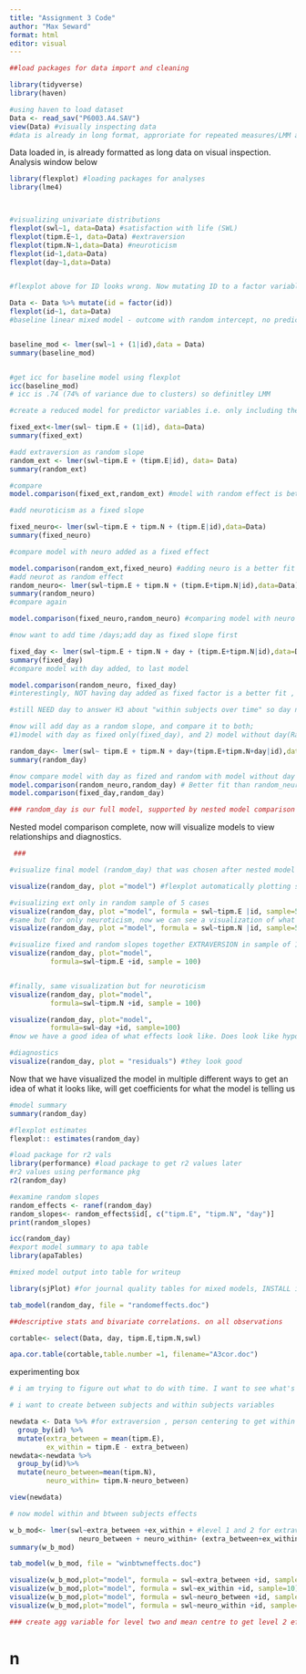 ```yaml
---
title: "Assignment 3 Code"
author: "Max Seward"
format: html
editor: visual
---
```


```r
##load packages for data import and cleaning

library(tidyverse)
library(haven)

#using haven to load dataset 
Data <- read_sav("P6003.A4.SAV")
view(Data) #visually inspecting data 
#data is already in long format, approriate for repeated measures/LMM analysis
```

Data loaded in, is already formatted as long data on visual inspection. Analysis window below

```r
library(flexplot) #loading packages for analyses
library(lme4)



#visualizing univariate distributions
flexplot(swl~1, data=Data) #satisfaction with life (SWL)
flexplot(tipm.E~1, data=Data) #extraversion
flexplot(tipm.N~1,data=Data) #neuroticism 
flexplot(id~1,data=Data) 
flexplot(day~1,data=Data)


#flexplot above for ID looks wrong. Now mutating ID to a factor variable so that it is not interpreted as continious numerical variable by flexplot / lmer

Data <- Data %>% mutate(id = factor(id))
flexplot(id~1, data=Data)
#baseline linear mixed model - outcome with random intercept, no predictors using lme4


baseline_mod <- lmer(swl~1 + (1|id),data = Data)
summary(baseline_mod)


#get icc for baseline model using flexplot
icc(baseline_mod)
# icc is .74 (74% of variance due to clusters) so definitley LMM 

#create a reduced model for predictor variables i.e. only including them as fixed effects - series of nested models starts here 

fixed_ext<-lmer(swl~ tipm.E + (1|id), data=Data)
summary(fixed_ext)

#add extraversion as random slope
random_ext <- lmer(swl~tipm.E + (tipm.E|id), data= Data)
summary(random_ext)

#compare
model.comparison(fixed_ext,random_ext) #model with random effect is better fit

#add neuroticism as a fixed slope

fixed_neuro<- lmer(swl~tipm.E + tipm.N + (tipm.E|id),data=Data)
summary(fixed_neuro)

#compare model with neuro added as a fixed effect

model.comparison(random_ext,fixed_neuro) #adding neuro is a better fit 
#add neurot as random effect
random_neuro<- lmer(swl~tipm.E + tipm.N + (tipm.E+tipm.N|id),data=Data)
summary(random_neuro)
#compare again

model.comparison(fixed_neuro,random_neuro) #comparing model with neuro as fixed and random vs only fixed - model with neuro as fixed and random is better fit by coefficients

#now want to add time /days;add day as fixed slope first

fixed_day <- lmer(swl~tipm.E + tipm.N + day + (tipm.E+tipm.N|id),data=Data)
summary(fixed_day)
#compare model with day added, to last model 

model.comparison(random_neuro, fixed_day)
#interestingly, NOT having day added as fixed factor is a better fit , try adding as only a random slope- tricky: aic, bic and bayes are all closer than usual

#still NEED day to answer H3 about "within subjects over time" so day needs to be in the model. Moving on :

#now will add day as a random slope, and compare it to both; 
#1)model with day as fixed only(fixed_day), and 2) model without day(Random_neuro)

random_day<- lmer(swl~ tipm.E + tipm.N + day+(tipm.E+tipm.N+day|id),data=Data)
summary(random_day)

#now compare model with day as fized and random with model without day as slopes
model.comparison(random_neuro,random_day) # Better fit than random_neuro once day is added as both fixed and random slope 
model.comparison(fixed_day,random_day)

### random_day is our full model, supported by nested model comparison


```

Nested model comparison complete, now will visualize models to view relationships and diagnostics.

```r


 ###

#visualize final model (random_day) that was chosen after nested model comparison

visualize(random_day, plot ="model") #flexplot automatically plotting strongest predictor and binning by second predictor, showing fixed and random slop for extra version

#visualizing ext only in random sample of 5 cases
visualize(random_day, plot ="model", formula = swl~tipm.E |id, sample=5)
#same but for only neuroticism, now we can see a visualization of what fixed effect for neuroticism is, outside of the estimates which tell us it's negative
visualize(random_day, plot ="model", formula = swl~tipm.N |id, sample=5)

#visualize fixed and random slopes together EXTRAVERSION in sample of 100 cases: color lines are random slopes for each ID, black line is fixe effect
visualize(random_day, plot="model",
          formula=swl~tipm.E +id, sample = 100)


#finally, same visualization but for neuroticism
visualize(random_day, plot="model",
          formula=swl~tipm.N +id, sample = 100)

visualize(random_day, plot="model",
          formula=swl~day +id, sample=100)
#now we have a good idea of what effects look like. Does look like hypothesis 1 and 2 are confirmed. Ext + assciated with swl, neurot is negatively associated.#will continue with summary and esitmates to get values for these relationships 

#diagnostics 
visualize(random_day, plot = "residuals") #they look good


```

Now that we have visualized the model in multiple different ways to get an idea of what it looks like, will get coefficients for what the model is telling us

```r
#model summary
summary(random_day)

#flexplot estimates
flexplot:: estimates(random_day)

#load package for r2 vals
library(performance) #load package to get r2 values later
#r2 values using performance pkg
r2(random_day)

#examine random slopes
random_effects <- ranef(random_day)
random_slopes<- random_effects$id[, c("tipm.E", "tipm.N", "day")]
print(random_slopes)

icc(random_day)
#export model summary to apa table
library(apaTables)

#mixed model output into table for writeup

library(sjPlot) #for journal quality tables for mixed models, INSTALL if needed

tab_model(random_day, file = "randomeffects.doc")

##descriptive stats and bivariate correlations. on all observations 

cortable<- select(Data, day, tipm.E,tipm.N,swl)

apa.cor.table(cortable,table.number =1, filename="A3cor.doc")

```

experimenting box

```r
# i am trying to figure out what to do with time. I want to see what's happening over time

# i want to create between subjects and within subjects variables 

newdata <- Data %>% #for extraversion , person centering to get within subjects effect
  group_by(id) %>%
  mutate(extra_between = mean(tipm.E),
         ex_within = tipm.E - extra_between)
newdata<-newdata %>%
  group_by(id)%>%
  mutate(neuro_between=mean(tipm.N),
         neuro_within= tipm.N-neuro_between)

view(newdata)

# now model within and btween subjects effects

w_b_mod<- lmer(swl~extra_between +ex_within + #level 1 and 2 for extraversion
                 neuro_between + neuro_within+ (extra_between+ex_within+neuro_between+ neuro_within|id),data=newdata) #level 1 and 2 for neuro, adding all as random slopes because we know they vary within people 
summary(w_b_mod)

tab_model(w_b_mod, file = "winbtwneffects.doc")

visualize(w_b_mod,plot="model", formula = swl~extra_between +id, sample=10)
visualize(w_b_mod,plot="model", formula = swl~ex_within +id, sample=10)
visualize(w_b_mod,plot="model", formula = swl~neuro_between +id, sample=10)
visualize(w_b_mod,plot="model", formula = swl~neuro_within +id, sample=10)

### create agg variable for level two and mean centre to get level 2 effects 

```

# n

